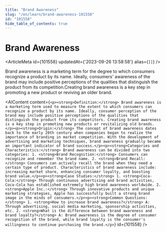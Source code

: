 ```yaml
---
title: "Brand Awareness"
slug: "/en/learn/brand-awareness-101558"
id: "101558"
hide_table_of_contents: true
---
```



# Brand Awareness

<ArticleMeta id={101558} updatedAt={'2023-09-26 13:58:58'} alias={`[]`} />
<div className='border-solid border-b border-t-0 my-4 border-[var(--ifm-color-gray-300)]' />

Brand awareness is a marketing term for the degree to which consumers recognize a product by its name. Ideally, consumers' awareness of the brand may include positive perceptions of the qualities that distinguish the product from its competition.Creating brand awareness is a key step in promoting a new product or reviving an older brand.

<AIContent content={`<p><strong>Definition:</strong> Brand awareness is a marketing term used to measure the extent to which consumers can recognize a product by its name. Ideally, consumer perception of the brand may include positive perceptions of the qualities that distinguish the product from its competitors. Creating brand awareness is a key step in promoting new products or revitalizing old brands.</p><p><strong>Origin:</strong> The concept of brand awareness dates back to the early 20th century when companies began to realize the importance of branding in market competition. With the development of advertising and marketing techniques, brand awareness gradually became an important indicator of brand success.</p><p><strong>Categories and Characteristics:</strong> Brand awareness can be divided into two categories: 1. <strong>Brand Recognition:</strong> Consumers can recognize and remember the brand name. 2. <strong>Brand Recall:</strong> Consumers can actively recall the brand when they need a certain type of product. Characteristics of brand awareness include: increasing market share, enhancing consumer loyalty, and boosting brand value.</p><p><strong>Case Studies:</strong> 1. <strong>Coca-Cola:</strong> Through continuous advertising and brand activities, Coca-Cola has established extremely high brand awareness worldwide. 2. <strong>Apple Inc.:</strong> Through innovative products and unique marketing strategies, Apple has successfully built a strong brand image in the minds of consumers.</p><p><strong>Common Questions:</strong> 1. <strong>How to increase brand awareness?</strong> A: Through advertising, social media marketing, sponsorship activities, etc. 2. <strong>What is the difference between brand awareness and brand loyalty?</strong> A: Brand awareness is the degree of consumer recognition of the brand, while brand loyalty is the consumer's willingness to continue purchasing the brand.</p>`} id={101558} />
